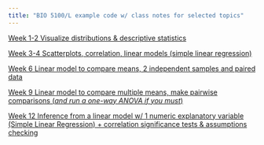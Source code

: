 ```yaml
---
title: "BIO 5100/L example code w/ class notes for selected topics"
---
```


[Week 1-2 Visualize distributions & descriptive statistics](https://claisselab.github.io/BIO_5100/Distributions.html) 

[Week 3-4 Scatterplots, correlation, linear models (simple linear regression)](https://claisselab.github.io/BIO_5100/Scatterplots_cor_lm_regression.html)

[Week 6 Linear model to compare means, 2 independent samples and paired data](https://claisselab.github.io/BIO_5100/Compare_means_independent_paried_samples.html)

[Week 9 Linear model to compare multiple means, make pairwise comparisons (*and run a one-way ANOVA if you must*)](https://claisselab.github.io/BIO_5100/Compare_multiple_means.html)

[Week 12 Inference from a linear model w/ 1 numeric explanatory variable (Simple Linear Regression) + correlation significance tests & assumptions checking](https://claisselab.github.io/BIO_5100/Correlation_Regression_Inference.html)
